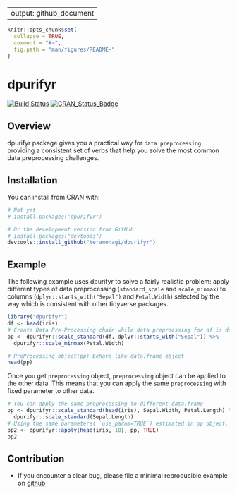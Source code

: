 --------
output: github_document
--------

<!-- README.md is generated from README.Rmd. Please edit that file -->
```r
knitr::opts_chunk$set(
  collapse = TRUE,
  comment = "#>",
  fig.path = "man/figures/README-"
)
```
# dpurifyr

[![Build Status](https://travis-ci.org/teramonagi/dpurifyr.svg?branch=master)](https://travis-ci.org/teramonagi/dpurifyr)
[![CRAN\_Status\_Badge](http://www.r-pkg.org/badges/version/dpurifyr)](http://cran.r-project.org/package=dpurifyr) 

## Overview
dpurifyr package gives you a practical way for `data preprocessing` providing a consistent set of verbs that help you solve the most common data preprocessing challenges.

## Installation
You can install from CRAN with:
```r
# Not yet
# install.packages("dpurifyr")

# Or the development version from GitHub:
# install.packages("devtools")
devtools::install_github("teramonagi/dpurifyr")
```

## Example
The following example uses dpurifyr to solve a fairly realistic problem: apply different types of data preprocessing (`standard_scale` and `scale_minmax`) to columns (`dplyr::starts_with("Sepal")` and `Petal.Width`) selected by the way which is consistent with other tidyverse packages.

```r
library("dpurifyr")
df <- head(iris)
# Create Data Pre-Processing chain while data preproessing for df is done.
pp <- dpurifyr::scale_standard(df, dplyr::starts_with("Sepal")) %>% 
  dpurifyr::scale_minmax(Petal.Width) 

# PreProcessing object(pp) behave like data.frame object
head(pp)
```

Once you get `preprocessing` object, `preprocessing` object can be applied to the other data.
This means that you can apply the same `preprocessing` with fixed parameter to other data. 
```r
# You can apply the same preprocessing to different data.frame
pp <- dpurifyr::scale_standard(head(iris), Sepal.Width, Petal.Length) %>% 
  dpurifyr::scale_standard(Sepal.Length) 
# Using the same parameters( `use_param=TRUE`) estimated in pp object.
pp2 <- dpurifyr::apply(head(iris, 10), pp, TRUE) 
pp2
```

## Contribution
- If you encounter a clear bug, please file a minimal reproducible example on [github](https://github.com/teramonagi/dupurifyr/issues)
